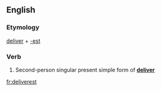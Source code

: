 ==English==

===Etymology===
[[deliver]] + [[-est]]

===Verb===
{{en-verb form}}

# {{context|archaic|lang=en}} Second-person singular present simple form of '''[[deliver]]'''

[[fr:deliverest]]